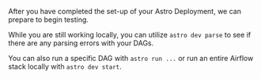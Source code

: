 After you have completed the set-up of your Astro Deployment, we can prepare to begin testing.

While you are still working locally, you can utilize `astro dev parse` to see if there are any parsing errors with your DAGs.

You can also run a specific DAG with `astro run ...` or run an entire Airflow stack locally with `astro dev start`.
